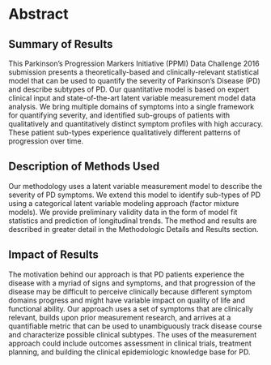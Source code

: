 # Abstract 

## Summary of Results
This Parkinson's Progression Markers Initiative (PPMI) Data Challenge 2016 submission presents a theoretically-based and clinically-relevant statistical model that can be used to quantify the severity of Parkinson’s Disease (PD) and describe subtypes of PD. Our quantitative model is based on expert clinical input and state-of-the-art latent variable measurement model data analysis. We bring multiple domains of symptoms into a single framework for quantifying severity, and identified sub-groups of patients with qualitatively and quantitatively distinct symptom profiles with high accuracy. These patient sub-types experience qualitatively different patterns of progression over time.

## Description of Methods Used
Our methodology uses a latent variable measurement model to describe the severity of PD symptoms. We extend this model to identify sub-types of PD using a categorical latent variable modeling approach (factor mixture models). We provide preliminary validity data in the form of model fit statistics and prediction of longitudinal trends. The method and results are described in greater detail in the Methodologic Details and Results section.

## Impact of Results
The motivation behind our approach is that PD patients experience the disease with a myriad of signs and symptoms, and that progression of the disease may be difficult to perceive clinically because different symptom domains progress and might have variable impact on quality of life and functional ability. Our approach uses a set of symptoms that are clinically relevant, builds upon prior measurement research, and arrives at a quantifiable metric that can be used to unambiguously track disease course and characterize possible clinical subtypes. The uses of the measurement approach could include outcomes assessment in clinical trials, treatment planning, and building the clinical epidemiologic knowledge base for PD.

